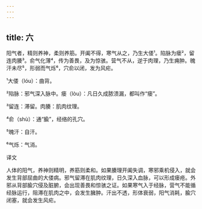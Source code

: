 ```yaml
---
---
---
```

title: 六
---




阳气者，精则养神，柔则养筋。开阖不得，寒气从之，乃生大偻¹。陷脉为瘘²，留连肉腠³。俞气化薄⁴，传为善畏，及为惊骇。营气不从，逆于肉理，乃生痈肿。魄汗未尽⁵，形弱而气烁⁶，穴俞以闭，发为风疟。

¹大偻（lóu）：曲背。

²陷脉：邪气深入脉中。瘘（lòu）：凡日久成脓溃漏，都叫作“瘘”。

³留连：滞留。肉腠：肌肉纹理。

⁴俞（shù）：通“腧”，经络的孔穴。

⁵魄汗：自汗。

⁶气烁：气消。

译文

人体的阳气，养神则精明，养筋则柔和。如果腠理开阖失调，寒邪乘机侵入，就会发生背部屈曲的大偻病。邪气留滞在肌肉纹理，日久深入血脉，可以形成瘘疮。外邪从背部腧穴侵及脏腑，会出现善畏和惊骇之证。如果寒气入于经脉，营气不能循经脉运行，阻滞在肌肉之中，会发生臃肿。汗出不透，形体衰弱，阳气消耗，腧穴闭塞，就会发生风疟。